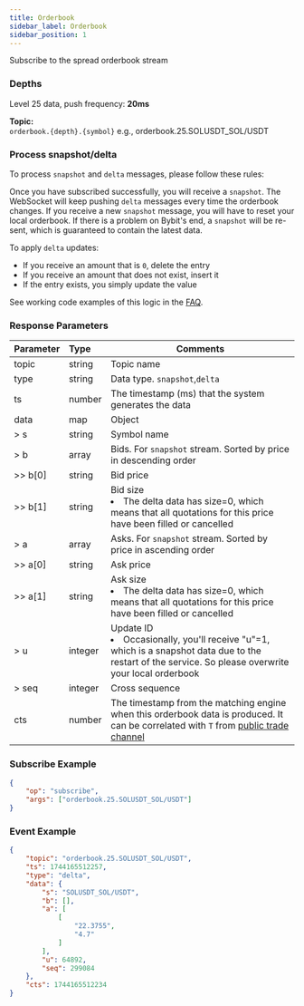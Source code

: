 ```yaml
---
title: Orderbook
sidebar_label: Orderbook
sidebar_position: 1
---
```


Subscribe to the spread orderbook stream
### Depths
Level 25 data, push frequency: **20ms**<br/>

**Topic:**<br/>
`orderbook.{depth}.{symbol}` e.g., orderbook.25.SOLUSDT_SOL/USDT

### Process snapshot/delta

To process `snapshot` and `delta` messages, please follow these rules:

Once you have subscribed successfully, you will receive a `snapshot`. The WebSocket will keep pushing `delta` messages every time the orderbook changes. If you receive a new `snapshot` message, you will have to reset your local orderbook. If there is a problem on Bybit's end, a `snapshot` will be re-sent, which is guaranteed to contain the latest data.

To apply `delta` updates:

* If you receive an amount that is `0`, delete the entry
* If you receive an amount that does not exist, insert it
* If the entry exists, you simply update the value

See working code examples of this logic in the [FAQ](https://bybit-exchange.github.io/docs/faq#how-can-i-process-websocket-snapshot-and-delta-messages).

### Response Parameters
| Parameter | Type | Comments|
|:----- |:-----|----- |
|topic |string |Topic name |
|type |string |Data type. `snapshot`,`delta` |
|ts |number |The timestamp (ms) that the system generates the data |
|data |map |Object |
|> s |string |Symbol name |
|> b |array |Bids. For `snapshot` stream. Sorted by price in descending order  |
|>> b[0] |string |Bid price |
|>> b[1] |string |Bid size <li>The delta data has size=0, which means that all quotations for this price have been filled or cancelled</li>|
|> a |array |Asks. For `snapshot` stream. Sorted by price in ascending order  |
|>> a[0] |string |Ask price |
|>> a[1] |string |Ask size <li>The delta data has size=0, which means that all quotations for this price have been filled or cancelled</li> |
|> u |integer |Update ID<li>Occasionally, you'll receive "u"=1, which is a snapshot data due to the restart of the service. So please overwrite your local orderbook</li>|
|> seq |integer |Cross sequence|
|cts |number |The timestamp from the matching engine when this orderbook data is produced. It can be correlated with `T` from [public trade channel](trade#) |

### Subscribe Example

```json
{
    "op": "subscribe",
    "args": ["orderbook.25.SOLUSDT_SOL/USDT"]
}
```

### Event Example
```json
{
    "topic": "orderbook.25.SOLUSDT_SOL/USDT",
    "ts": 1744165512257,
    "type": "delta",
    "data": {
        "s": "SOLUSDT_SOL/USDT",
        "b": [],
        "a": [
            [
                "22.3755",
                "4.7"
            ]
        ],
        "u": 64892,
        "seq": 299084
    },
    "cts": 1744165512234
}
```
